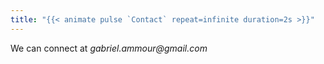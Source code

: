 ```yaml
---
title: "{{< animate pulse `Contact` repeat=infinite duration=2s >}}"
---
```

 
We can connect at *gabriel.ammour@gmail.com*
